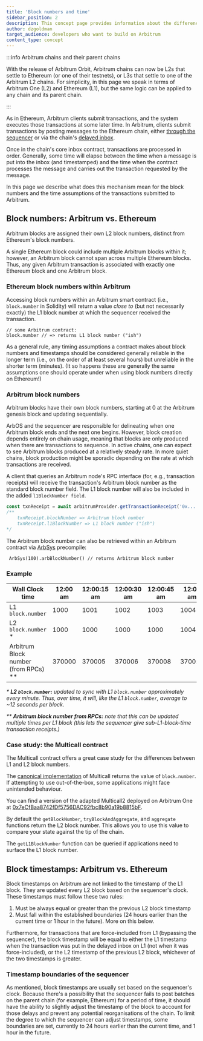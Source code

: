 ```yaml
---
title: 'Block numbers and time'
sidebar_position: 2
description: This concept page provides information about the differences between Arbitrum and Ethereum in terms of block numbers and timing, so developers can easily understand what to expect when deploying to Arbitrum
author: dzgoldman
target_audience: developers who want to build on Arbitrum
content_type: concept
---
```


:::info Arbitrum chains and their parent chains

With the release of Arbitrum Orbit, Arbitrum chains can now be L2s that settle to Ethereum (or one of their testnets), or L3s that settle to one of the Arbitrum L2 chains. For simplicity, in this page we speak in terms of Arbitrum One (L2) and Ethereum (L1), but the same logic can be applied to any chain and its parent chain.

:::

As in Ethereum, Arbitrum clients submit transactions, and the system executes those transactions at some later time. In Arbitrum, clients submit transactions by posting messages to the Ethereum chain, either [through the sequencer](/sequencer.mdx#happycommon-case-sequencer-is-live-and-well-behaved) or via the chain's [delayed inbox](/sequencer.mdx#unhappyuncommon-case-sequencer-isnt-doing-its-job).

Once in the chain's core inbox contract, transactions are processed in order. Generally, some time will elapse between the time when a message is put into the inbox (and timestamped) and the time when the contract processes the message and carries out the transaction requested by the message.

In this page we describe what does this mechanism mean for the block numbers and the time assumptions of the transactions submitted to Arbitrum.

## Block numbers: Arbitrum vs. Ethereum

Arbitrum blocks are assigned their own L2 block numbers, distinct from Ethereum's block numbers.

A single Ethereum block could include multiple Arbitrum blocks within it; however, an Arbitrum block cannot span across multiple Ethereum blocks. Thus, any given Arbitrum transaction is associated with exactly one Ethereum block and one Arbitrum block.

### Ethereum block numbers within Arbitrum

Accessing block numbers within an Arbitrum smart contract (i.e., `block.number` in Solidity) will return a value _close to_ (but not necessarily exactly) the L1 block number at which the sequencer received the transaction.

```sol
// some Arbitrum contract:
block.number // => returns L1 block number ("ish")
```

As a general rule, any timing assumptions a contract makes about block numbers and timestamps should be considered generally reliable in the longer term (i.e., on the order of at least several hours) but unreliable in the shorter term (minutes). (It so happens these are generally the same assumptions one should operate under when using block numbers directly on Ethereum!)

### Arbitrum block numbers

Arbitrum blocks have their own block numbers, starting at 0 at the Arbitrum genesis block and updating sequentially.

ArbOS and the sequencer are responsible for delineating when one Arbitrum block ends and the next one begins. However, block creation depends entirely on chain usage, meaning that blocks are only produced when there are transactions to sequence. In active chains, one can expect to see Arbitrum blocks produced at a relatively steady rate. In more quiet chains, block production might be sporadic depending on the rate at which transactions are received.

A client that queries an Arbitrum node's RPC interface (for, e.g., transaction receipts) will receive the transaction's Arbitrum block number as the standard block number field. The L1 block number will also be included in the added `l1BlockNumber field`.

```ts
const txnReceipt = await arbitrumProvider.getTransactionReceipt('0x...');
/** 
    txnReceipt.blockNumber => Arbitrum block number
    txnReceipt.l1BlockNumber => L1 block number ("ish")
*/
```

The Arbitrum block number can also be retrieved within an Arbitrum contract via [ArbSys](/for-devs/dev-tools-and-resources/precompiles.mdx#arbsys) precompile:

```sol
 ArbSys(100).arbBlockNumber() // returns Arbitrum block number
```

### Example

| Wall Clock time                        | 12:00 am | 12:00:15 am | 12:00:30 am | 12:00:45 am | 12:01 am | 12:01:15 am |
| -------------------------------------- | -------- | ----------- | ----------- | ----------- | -------- | ----------- |
| L1 `block.number`                      | 1000     | 1001        | 1002        | 1003        | 1004     | 1005        |
| L2 `block.number` \*                   | 1000     | 1000        | 1000        | 1000        | 1004     | 1004        |
| Arbitrum Block number (from RPCs) \*\* | 370000   | 370005      | 370006      | 370008      | 370012   | 370015      |

_\* **L2 `block.number`:** updated to sync with L1 `block.number` approximately every minute. Thus, over time, it will, like the L1 `block.number`, average to ~12 seconds per block._

_\*\* **Arbitrum block number from RPCs:** note that this can be updated multiple times per L1 block (this lets the sequencer give sub-L1-block-time transaction receipts.)_

### Case study: the Multicall contract

The Multicall contract offers a great case study for the differences between L1 and L2 block numbers.

The [canonical implementation](https://github.com/makerdao/multicall/) of Multicall returns the value of `block.number`. If attempting to use out-of-the-box, some applications might face unintended behaviour.

You can find a version of the adapted Multicall2 deployed on Arbitrum One at [0x7eCfBaa8742fDf5756DAC92fbc8b90a19b8815bF](https://arbiscan.io/address/0x7eCfBaa8742fDf5756DAC92fbc8b90a19b8815bF#code).

By default the `getBlockNumber`, `tryBlockAndAggregate`, and `aggregate` functions return the L2 block number. This allows you to use this value to compare your state against the tip of the chain.

The `getL1BlockNumber` function can be queried if applications need to surface the L1 block number.

## Block timestamps: Arbitrum vs. Ethereum

Block timestamps on Arbitrum are not linked to the timestamp of the L1 block. They are updated every L2 block based on the sequencer's clock. These timestamps must follow these two rules:

1. Must be always equal or greater than the previous L2 block timestamp
2. Must fall within the established boundaries (24 hours earlier than the current time or 1 hour in the future). More on this below.

Furthermore, for transactions that are force-included from L1 (bypassing the sequencer), the block timestamp will be equal to either the L1 timestamp when the transaction was put in the delayed inbox on L1 (not when it was force-included), or the L2 timestamp of the previous L2 block, whichever of the two timestamps is greater.

### Timestamp boundaries of the sequencer

As mentioned, block timestamps are usually set based on the sequencer's clock. Because there's a possibility that the sequencer fails to post batches on the parent chain (for example, Ethereum) for a period of time, it should have the ability to slightly adjust the timestamp of the block to account for those delays and prevent any potential reorganisations of the chain. To limit the degree to which the sequencer can adjust timestamps, some boundaries are set, currently to 24 hours earlier than the current time, and 1 hour in the future.
